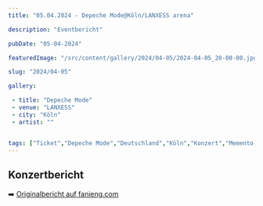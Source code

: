 ```yaml
---
title: "05.04.2024 - Depeche Mode@Köln/LANXESS arena"

description: "Eventbericht"

pubDate: "05-04-2024"

featuredImage: "/src/content/gallery/2024/04-05/2024-04-05_20-00-00.jpg"

slug: "2024/04-05"

gallery:

 - title: "Depeche Mode"
 - venue: "LANXESS"
 - city: "Köln"
 - artist: ""


tags: ["Ticket","Depeche Mode","Deutschland","Köln","Konzert","Memento Mori","2024","LANXESS arena"]
---
```

## Konzertbericht
➡️ [Originalbericht auf fanieng.com](https://fanieng.com/2024/04-05/05-04-2024-depeche-mode-koeln-lanxess)
